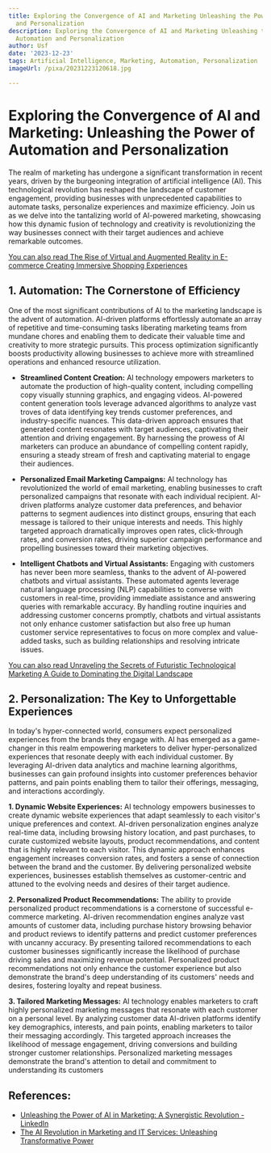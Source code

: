 ```yaml
---
title: Exploring the Convergence of AI and Marketing Unleashing the Power of Automation
  and Personalization
description: Exploring the Convergence of AI and Marketing Unleashing the Power of
  Automation and Personalization
author: Usf
date: '2023-12-23'
tags: Artificial Intelligence, Marketing, Automation, Personalization
imageUrl: /pixa/20231223120618.jpg

---
```

# Exploring the Convergence of AI and Marketing: Unleashing the Power of Automation and Personalization

The realm of marketing has undergone  a significant transformation in recent years, driven by the burgeoning integration of artificial intelligence (AI).  This technological revolution has reshaped the landscape of customer engagement, providing businesses with unprecedented  capabilities to automate tasks, personalize experiences  and maximize efficiency. Join us as we delve into  the  tantalizing world of AI-powered marketing, showcasing how this dynamic fusion of technology and  creativity is revolutionizing the  way businesses connect with their target audiences and achieve remarkable outcomes.

[You can also  read The Rise of Virtual and Augmented Reality in E-commerce Creating Immersive Shopping Experiences](The%20Rise%20of%20Virtual%20and%20Augmented%20Reality%20in%20E-commerce%20Creating%20Immersive%20Shopping%20Experiences)


## 1. Automation: The Cornerstone of Efficiency

One of the most significant contributions of AI to  the marketing landscape is the advent of automation. AI-driven platforms effortlessly automate  an array of repetitive and time-consuming tasks liberating marketing teams from mundane chores and enabling them to dedicate their valuable time and creativity to more strategic pursuits. This  process optimization significantly boosts productivity allowing  businesses to achieve more with streamlined operations and enhanced resource utilization.

* **Streamlined Content Creation:** AI technology empowers  marketers to automate the production of high-quality content, including compelling copy visually stunning graphics, and engaging videos. AI-powered content generation tools leverage advanced algorithms  to analyze vast troves of data identifying key trends customer preferences, and  industry-specific nuances. This data-driven approach  ensures  that generated content resonates with  target audiences, captivating their attention and driving engagement. By harnessing the prowess of AI  marketers can produce an abundance of compelling content rapidly, ensuring a steady stream of fresh and captivating material to engage their audiences.


* **Personalized Email Marketing Campaigns:** AI  technology has revolutionized the world of email marketing,  enabling businesses to craft personalized  campaigns that resonate with each individual recipient. AI-driven  platforms  analyze customer data  preferences, and behavior patterns to segment audiences into distinct  groups, ensuring that each message is tailored to their unique interests and needs. This highly targeted approach  dramatically improves open rates, click-through rates, and conversion rates, driving superior campaign performance  and propelling businesses toward their marketing objectives.


* **Intelligent Chatbots and Virtual Assistants:** Engaging with customers has never been more seamless, thanks to the advent of AI-powered chatbots and virtual assistants. These automated agents  leverage natural language processing  (NLP) capabilities to converse  with customers in real-time,  providing immediate assistance and answering queries with remarkable accuracy. By handling routine inquiries and addressing customer concerns  promptly,  chatbots and virtual assistants not only enhance customer satisfaction but also free up human customer service  representatives to focus on more complex and value-added tasks, such as building relationships and resolving intricate issues.

[You can also read  Unraveling the Secrets of Futuristic Technological Marketing A Guide to  Dominating the Digital Landscape](Unraveling%20the%20Secrets%20of%20Futuristic%20Technological%20Marketing%20A%20Guide%20to%20Dominating%20the%20Digital%20Landscape)


## 2. Personalization: The Key to Unforgettable Experiences

In today's  hyper-connected world,  consumers expect personalized experiences from the brands they engage with. AI has emerged as a game-changer in this realm empowering marketers to deliver hyper-personalized  experiences  that resonate deeply with each individual customer. By  leveraging AI-driven data analytics and machine learning algorithms, businesses  can gain profound insights into customer preferences  behavior patterns,  and pain points enabling them to tailor  their offerings, messaging, and  interactions  accordingly.

**1. Dynamic Website  Experiences:** AI technology empowers businesses to create  dynamic website experiences that adapt  seamlessly to each visitor's unique preferences and  context. AI-driven personalization engines analyze real-time data, including browsing history location, and past purchases, to curate customized website layouts, product recommendations, and content that is highly relevant to each visitor. This dynamic approach enhances  engagement  increases conversion rates, and fosters a  sense of  connection between  the brand and the customer. By delivering personalized website experiences, businesses establish themselves as customer-centric and  attuned to the evolving needs and desires of their target audience.


**2. Personalized Product Recommendations:** The ability to provide personalized product recommendations is a cornerstone of successful e-commerce marketing. AI-driven recommendation engines  analyze vast amounts of customer data, including purchase history browsing behavior  and  product reviews to  identify patterns  and predict customer preferences with uncanny accuracy.  By presenting tailored recommendations to each customer businesses significantly increase the likelihood of purchase driving sales and maximizing revenue potential. Personalized product recommendations not only enhance the  customer experience  but  also demonstrate  the brand's deep understanding  of its customers'  needs and desires,  fostering loyalty and repeat business.


**3. Tailored Marketing Messages:** AI technology enables marketers to craft highly personalized marketing messages that resonate with  each customer on a personal  level. By analyzing customer data AI-driven platforms  identify  key demographics, interests, and pain points,  enabling marketers to tailor their messaging accordingly. This targeted approach increases the likelihood  of message engagement, driving conversions and building stronger customer relationships. Personalized marketing messages demonstrate the brand's attention to detail and commitment to understanding its customers

## References:
- [Unleashing the Power of AI in Marketing: A Synergistic Revolution - LinkedIn](https://www.linkedin.com/pulse/unleashing-power-ai-marketing-synergistic-revolution-dev-aabhroy)
- [The AI Revolution in Marketing and IT Services: Unleashing Transformative Power](https://www.linkedin.com/pulse/ai-revolution-marketing-services-unleashing?trk=public_post)
